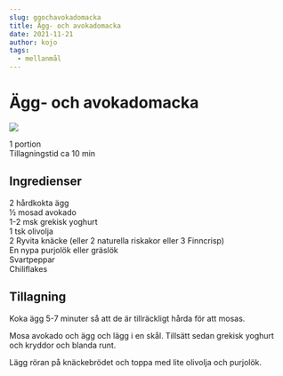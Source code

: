 ```yaml
---
slug: ggochavokadomacka
title: Ägg- och avokadomacka
date: 2021-11-21
author: kojo
tags:
  - mellanmål
---
```


# Ägg- och avokadomacka

![](../images/e464fa00-085e-4253-8660-a3056da54325.jpeg)



1 portion <br/>
Tillagningstid ca 10 min

 ## Ingredienser

2 hårdkokta ägg <br/>
½ mosad avokado<br/>
1-2 msk grekisk yoghurt <br/>
1 tsk olivolja <br/>
2 Ryvita knäcke (eller 2 naturella riskakor eller 3 Finncrisp)<br/>
En nypa purjolök eller gräslök<br/>
Svartpeppar<br/>
Chiliflakes 

 ## Tillagning

Koka ägg 5-7 minuter så att de är tillräckligt hårda för att mosas. 

Mosa avokado och ägg och lägg i en skål. Tillsätt sedan grekisk yoghurt och kryddor och blanda runt.

Lägg röran på knäckebrödet och toppa med lite olivolja och purjolök.
